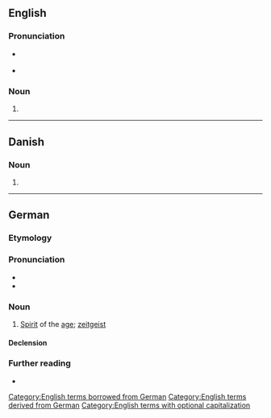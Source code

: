 {{also|zeitgeist}}
==English==
{{wikipedia}}

===Pronunciation===
* {{a|UK}} {{IPA|en|/ˈzaɪt.ɡaɪst/}}
* {{audio|en|en-uk-zeitgeist.ogg|Audio (UK)}}

===Noun===
{{en-noun|s|Zeitgeister}}

# {{alternative case form of|en|zeitgeist}}

[[Category:English terms borrowed from German]]
[[Category:English terms derived from German]]
[[Category:English terms with optional capitalization]]

----

==Danish==

===Noun===
{{da-noun}}

# {{alternative case form of|da|zeitgeist}}

----

==German==
{{wikipedia|lang=de}}

===Etymology===
{{compound|de|Zeit|t1=time|Geist|t2=spirit}}

===Pronunciation===
* {{audio|de|De-Zeitgeist.ogg|Audio}}
* {{IPA|de|/ˈtsai̯tɡai̯st/}}

===Noun===
{{de-noun|m|Zeitgeistes|gen2=Zeitgeists|Zeitgeister}}

# [[spirit|Spirit]] of the [[age]]; [[zeitgeist]]

====Declension====
{{de-decl-noun-m|(e)s|er}}

===Further reading===
* {{R:Duden}}